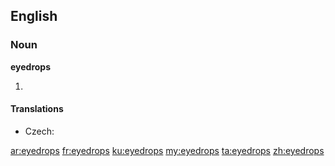 ==English==

===Noun===
'''eyedrops'''

# {{plural of|[[eyedrop]]}}

====Translations====
{{trans-top|medicine for eyes}}
* Czech: {{t-|cs|oční kapky|f|p}}
{{trans-mid}}
{{trans-bottom}}

[[ar:eyedrops]]
[[fr:eyedrops]]
[[ku:eyedrops]]
[[my:eyedrops]]
[[ta:eyedrops]]
[[zh:eyedrops]]